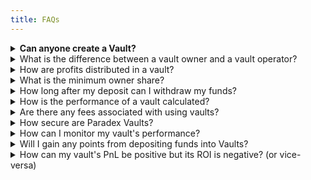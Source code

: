 ```yaml
---
title: FAQs
---
```


<details>

<summary><strong>Can anyone create a Vault?</strong></summary>

Currently, individual users are not able to create a vault or become a vault owner on Paradex. This feature will be coming soon, so stay tuned for more information!

</details>

<details>

<summary>What is the difference between a vault owner and a vault operator?</summary>

A vault owner is the account that controls the vault and receives a share of the profits. A vault operator is a specialized account that has access to the deposited funds and is responsible for trading to generate returns.

</details>

<details>

<summary>How are profits distributed in a vault?</summary>

Profits are distributed based on the vault's profit share structure. A percentage goes to the vault owner, while the rest is distributed among depositors proportional to their share in the vault.

</details>

<details>

<summary>What is the minimum owner share?</summary>

The minimum owner share is the percentage of the vault that must be maintained by the vault owner. This ensures the owner has "skin in the game" and aligns their interests with other depositors.

</details>

<details>

<summary>How long after my deposit can I withdraw my funds?</summary>

Because withdrawal transactions cannot be performed in the same block as a deposit, there is currently around a **5 minute** window where you will not be able to withdraw fund immediately after deposit. This is the time that is required to created this new block for the withdrawal transaction.\
\
Otherwise, the time is also limited by the [Lockup Period](https://docs.paradex.trade/vaults/tutorials/withdrawal#note-you-will-not-be-able-to-withdraw-from-the-vault-if-your-minimum-lockup-period-of-not-over-yet) that is configured for the Vault. This can be found just above the Deposit button with the other Vault status.

</details>

<details>

<summary>How is the performance of a vault calculated?</summary>

Vault performance is calculated based on the change in the vault's total value over time. This includes trading profits, losses, and any fees incurred.

</details>

<details>

<summary>Are there any fees associated with using vaults?</summary>

Fees may vary depending on the specific vault. Typically, there's a profit share for the vault owner. Always check the vault's details for specific fee information.

</details>

<details>

<summary>How secure are Paradex Vaults?</summary>

Paradex Vaults are built with robust security measures, including role-based access control and multi-signature approvals. However, as with any DeFi product, there are inherent risks, and users should do their own research before participating.

</details>

<details>

<summary>How can I monitor my vault's performance?</summary>

Paradex provides detailed analytics for vault operations. You can see an overview from your Portfolio and also get a more detailed analysis by clicking on the vault from the [main vaults page](https://app.paradex.trade/vaults).

</details>

<details>

<summary>Will I gain any points from depositing funds into Vaults?</summary>

Yes, points will be awarded to your account on a Weekly basis. Deposit in Vaults with an active points boost for higher points earn.

</details>

<details>

<summary>How can my vault's PnL be positive but its ROI is negative? (or vice-versa)</summary>

This can happen since the value calculated for the return is independent from TVL for vaults since you can modify the size of your investment.  If, for example, the vault performs very well when you have a small amount invested and then performs poorly when you have a large amount invested, the resulting ROI and PnL would not necessarily both be positive or both negative.\
\
If  V is equal the vault value at a given time, the return between the start and end of the day (R) is calculated by the following formula:

$$R=(V_{end} - V_{start})/V_{start}$$ 

For multiple caluculated returns, we can calculate the cumulative return (C) after a givne number of evaluations (x):

$$C= (1+R_1)*(1+R_2)*\dots(1+R_x) -1$$



**Example:**

Let's say that you decide to invest $100 in some vault (Day 0).

* On Day 1 it goes up to $110 :
  * PnL is $10
  * ROI for Day 1: $$(110 - 100)/100 = .1$$ or +10%
* On Day 2 it goes up by another $10 to $120:
  * PnL is now $20
  * ROI for Day 2: $$(120 - 110)/110 = 0.091$$ or + 9%
  *   **Cumulative ROI:** $$(1+0.1)*(1+0.091)-1\approx 0.2$$ or 20%


* On Day 3 we add $900 to the portfolio and it ends the day with a $150 **loss** :scream:
  * PnL drops to -$130
  * ROI for Day 3: $$(870 - 1020)/1020 = -0.15$$ or -15%
  * **Cumulative ROI:** $$(1+0.1)*(1+0.091)*(1+(-0.15)) -1\approx0.02$$ or 2%

So, after Day 3, you would see a negative PnL of <mark style="color:red;">-$130</mark> but a positive ROI of 2%

</details>
